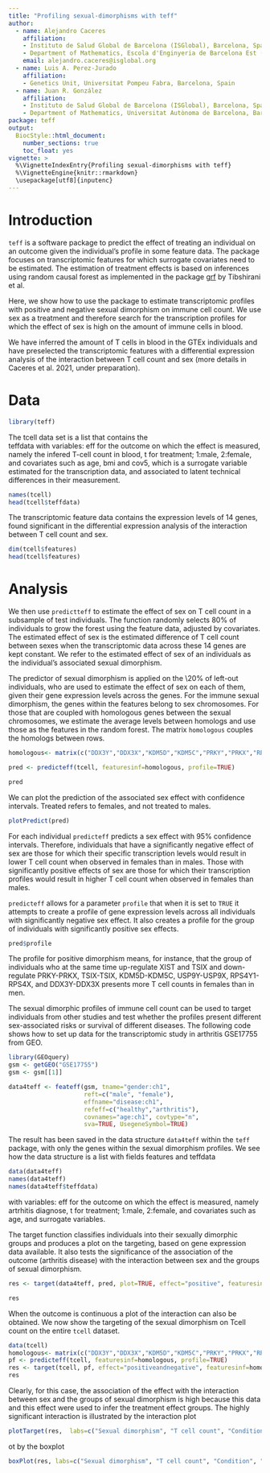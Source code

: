 ---
title: "Profiling sexual-dimorphisms with teff"
author: 
  - name: Alejandro Caceres
    affiliation: 
    - Instituto de Salud Global de Barcelona (ISGlobal), Barcelona, Spain
    - Department of Mathematics, Escola d'Enginyeria de Barcelona Est (EEBE) Universitat Politècnica de Catalunya, Barcelona Spain.
    email: alejandro.caceres@isglobal.org 
  - name: Luis A. Perez-Jurado
    affiliation: 
    - Genetics Unit, Universitat Pompeu Fabra, Barcelona, Spain
  - name: Juan R. González
    affiliation: 
    - Instituto de Salud Global de Barcelona (ISGlobal), Barcelona, Spain
    - Department of Mathematics, Universitat Autònoma de Barcelona, Barcelona, Spain 
package: teff
output: 
  BiocStyle::html_document:
    number_sections: true
    toc_float: yes
vignette: >
  %\VignetteIndexEntry{Profiling sexual-dimorphisms with teff}
  %\VignetteEngine{knitr::rmarkdown}
  \usepackage[utf8]{inputenc}
---


# Introduction

<code>teff</code> is a software package to predict the effect of treating an individual on an outcome given the individual's profile in some feature data. The package focuses on transcriptomic features for which surrogate covariates need to be estimated. The estimation of treatment effects is based on inferences using random causal forest as implemented in the package  [grf](https://github.com/grf-labs/grf) by Tibshirani et al. 

Here, we show how to use the package to estimate transcriptomic profiles with positive and negative sexual dimorphism on immune cell count. We use sex as a treatment and therefore search for the transcription profiles for which the effect of sex is high on the amount of immune cells in blood.

We have inferred the amount of T cells in blood in the GTEx individuals and have preselected the transcriptomic features with a differential expression analysis of the interaction between T cell count and sex (more details in Caceres et al. 2021, under preparation). 


# Data


```{r, message=FALSE, warning=FALSE}
library(teff)
```

The <core>tcell</code> data set is a list that contains the  
<core>teffdata</core> with variables: <core>eff</core> for the outcome on which the effect is measured, namely the infered T-cell count in blood, <core>t</core> for treatment; 1:male, 2:female, and covariates such as <core>age</core>, <core>bmi</core> and  <core>cov5</core>, which is a surrogate variable estimated for the transcription data, and associated to latent technical differences in their measurement.  

```{r}
names(tcell)
head(tcell$teffdata)
```
The transcriptomic feature data contains the expression levels of 14 genes, found significant in the differential expression analysis of the interaction between T cell count and sex. 

```{r}
dim(tcell$features)
head(tcell$features)
```

# Analysis

We then use <code>predictteff</code> to estimate the effect of sex on T cell count in a subsample of test individuals. The function randomly selects 80\% of individuals to grow the forest using the feature data, adjusted by covariates. The estimated effect of sex is the estimated difference of T cell count between sexes when the transcriptomic data across these 14 genes are kept constant. We refer to the estimated effect of sex of an individuals as the individual's associated sexual dimorphism. 

The predictor of sexual dimorphism is applied on the \20% of left-out individuals, who are used to estimate the effect of sex on each of them, given their gene expression levels across the genes. For the immune sexual dimorphism, the genes within the features belong to sex chromosomes. For those that are coupled with homologous genes between the sexual chromosomes, we estimate the average levels between homologs and use those as the features in the random forest. The matrix <code>homologous</code> couples the homologs between rows.  

```{r}
homologous<- matrix(c("DDX3Y","DDX3X","KDM5D","KDM5C","PRKY","PRKX","RPS4Y1","RPS4X","TXLNGY", "TXLNG", "USP9Y", "USP9X", "XIST", "XIST", "TSIX", "TSIX"), nrow=2)

pred <- predicteff(tcell, featuresinf=homologous, profile=TRUE)

pred
```
We can plot the prediction of the associated sex effect with confidence intervals. Treated refers to females, and not treated to males. 
```{r}
plotPredict(pred)
```

For each individual <code>predicteff</code> predicts a sex effect with 95\% confidence intervals. Therefore, individuals that have a significantly negative effect of sex are those for which their specific transcription levels would result in lower T cell count when observed in females than in males. Those with significantly positive effects of sex are those for which their transcription profiles would result in higher T cell count when observed in females than males.  

<code>predicteff</code> allows for a parameter <code>profile</code> that when it is set to <code>TRUE</code> it attempts to create a profile of gene expression levels across all individuals with significantly negative sex effect. It also creates a profile for the group of individuals with significantly positive sex effects.  

```{r}
pred$profile
```

The profile for positive dimorphism means, for instance, that the group of individuals who at the same time up-regulate XIST and TSIX and down-regulate PRKY-PRKX, TSIX-TSIX, KDM5D-KDM5C, USP9Y-USP9X, RPS4Y1-RPS4X, and DDX3Y-DDX3X presents more T cell counts in females than in men. 


The sexual dimorphic profiles of immune cell count can be used to target individuals from other studies and test whether the profiles present different sex-associated risks or survival of different diseases. The following code shows how to set up data for the transcriptomic study in arthritis GSE17755 from GEO.  

```{r, eval=FALSE}
library(GEOquery)
gsm <- getGEO("GSE17755")
gsm <- gsm[[1]]

data4teff <- feateff(gsm, tname="gender:ch1",
                     reft=c("male", "female"),
                     effname="disease:ch1",
                     refeff=c("healthy","arthritis"),
                     covnames="age:ch1", covtype="n",
                     sva=TRUE, UsegeneSymbol=TRUE)


```

The result has been saved in the data structure <code>data4teff</code> within the <code>teff</code> package, with only the genes within the sexual dimorphism profiles. We see how the data structure is a list with fields <core>features</core> and  <core>teffdata</core>

```{r}
data(data4teff)
names(data4teff)
names(data4teff$teffdata)
```

with variables: <core>eff</core> for the outcome on which the effect is measured, namely artrhitis diagnose, <core>t</core> for treatment; 1:male, 2:female, and covariates such as <core>age</core>, and surrogate variables.


The <core>target</core> function classifies individuals into their sexually dimorphic groups and produces a plot on the targeting, based on gene expression data available. It also tests the significance of the association of the outcome (arthritis disease) with the interaction between sex and the groups of sexual dimorphism. 

```{r}
res <- target(data4teff, pred, plot=TRUE, effect="positive", featuresinf=homologous, nmcov="age.ch1", model="binomial")

res
```

When the outcome is continuous a plot of the interaction can also be obtained. We now show the targeting  of the sexual dimorphism on Tcell count on the entire  <code>tcell</code> dataset. 

```{r}
data(tcell)
homologous<- matrix(c("DDX3Y","DDX3X","KDM5D","KDM5C","PRKY","PRKX","RPS4Y1","RPS4X","TXLNGY", "TXLNG", "USP9Y", "USP9X", "XIST", "XIST", "TSIX", "TSIX"), nrow=2)
pf <- predicteff(tcell, featuresinf=homologous, profile=TRUE)
res <- target(tcell, pf, effect="positiveandnegative", featuresinf=homologous, nmcov="age", model="log2")
res
```

Clearly, for this case, the association of the effect with the interaction between sex and the groups of sexual dimorphism is high because this data and this effect were used to infer the treatment effect groups. The highly significant interaction is illustrated by the interaction plot

```{r}
plotTarget(res,  labs=c("Sexual dimorphism", "T cell count", "Condition", "Male", "Female"))
```

ot by the boxplot

```{r}
boxPlot(res, labs=c("Sexual dimorphism", "T cell count", "Condition", "Male", "Female"), lg="bottomleft")
```

